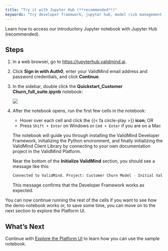 ```yaml
---
title: "Try it with Jupyter Hub (**recommended**)"
keywords: "try developer framework, jupyter hub, model risk management, ValidMind"
---
```


Learn how to access our introductory Jupyter notebook with Jupyter Hub (recommended).

<!---
## Prerequisites
--->

## Steps

1. In a web browser, go to <https://jupyterhub.validmind.ai>.

2. Click **Sign in with Auth0**, enter your ValidMind email address and password credentials, and click **Continue**.

3. In the sidebar, double click the **Quickstart_Customer Churn_full_suite.ipynb** notebook:

   ![](dashboard-jupyterhub.png)

4. After the notebook opens, run the first few cells in the notebook:

   - Hover over each cell and click the {{< fa circle-play >}} **icon**; OR
   - Press `Shift + Enter` on Windows or `Cmd + Enter` if you are on a Mac
   
   The notebook will guide you through installing the ValidMind Developer Framework, initializing the Python environment, and finally initializing the ValidMind Client Library by connecting to your own documentation project in the ValidMind Platform.
   
   Near the bottom of the **Initialize ValidMind** section, you should see a message like this:
   
   ```bash
   Connected to ValidMind. Project: Customer Churn Model - Initial Validation (xxxxxxxxxxxxxxxxxxxxxxxxx)
   ```
   
   This message confirms that the Developer Framework works as expected. 

You can now continue running the rest of the cells if you want to see how the demo notebook works or, to save some time, you can move on to the next section to explore the Platform UI. 

<!--- TO DO Screenshot --->

## What's Next

Continue with [Explore the Platform UI](explore-example-documentation-project.qmd) to learn how you can use the sample notebook.

